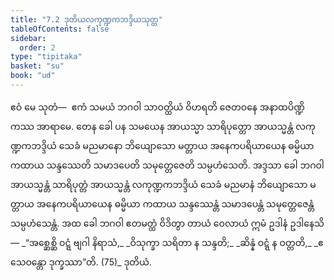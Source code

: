 ```yaml
---
title: "7.2 ဒုတိယလကုဏ္ဍကဘဒ္ဒိယသုတ္တ"
tableOfContents: false
sidebar:
  order: 2
type: "tipitaka"
basket: "su"
book: "ud"
---
```



<DynamicBreadcrumb />

<Division number="62" book="ud" e="ch" v="18" p="170">

<Paragraph number="608" book="ud">
ဧဝံ မေ သုတံ—  ဧကံ သမယံ ဘဂဝါ သာဝတ္ထိယံ ဝိဟရတိ ဇေတဝနေ အနာထပိဏ္ဍိကဿ အာရာမေ. တေန ခေါ ပန သမယေန အာယသ္မာ သာရိပုတ္တော အာယသ္မန္တံ လကုဏ္ဍကဘဒ္ဒိယံ သေခံ မညမာနော ဘိယျောသော မတ္တာယ အနေကပရိယာယေန ဓမ္မိယာ ကထာယ သန္ဒဿေတိ သမာဒပေတိ သမုတ္တေဇေတိ သမ္ပဟံသေတိ.
</Paragraph>

<Paragraph number="609" book="ud">
အဒ္ဒသာ ခေါ ဘဂဝါ အာယသ္မန္တံ သာရိပုတ္တံ အာယသ္မန္တံ လကုဏ္ဍကဘဒ္ဒိယံ သေခံ မညမာနံ ဘိယျောသော မတ္တာယ အနေကပရိယာယေန ဓမ္မိယာ ကထာယ သန္ဒဿေန္တံ သမာဒပေန္တံ သမုတ္တေဇေန္တံ သမ္ပဟံသေန္တံ.
</Paragraph>

<Paragraph number="610" book="ud">
အထ ခေါ ဘဂဝါ ဧတမတ္ထံ ဝိဒိတွာ တာယံ ဝေလာယံ ဣမံ ဥဒါနံ ဥဒါနေသိ—
</Paragraph>

<Paragraph number="611" type="verses" book="ud">
_“အစ္ဆေစ္ဆိ ဝဋ္ဋံ ဗျဂါ နိရာသံ,_  
_ဝိသုက္ခာ သရိတာ န သန္ဒတိ;_  
_ဆိန္နံ ဝဋ္ဋံ န ဝတ္တတိ,_  
_ဧသေဝန္တော ဒုက္ခဿာ”တိ. (75)_  


</Paragraph>
</Division>

<Paragraph number="612" type="center" book="ud">
ဒုတိယံ.
</Paragraph>
